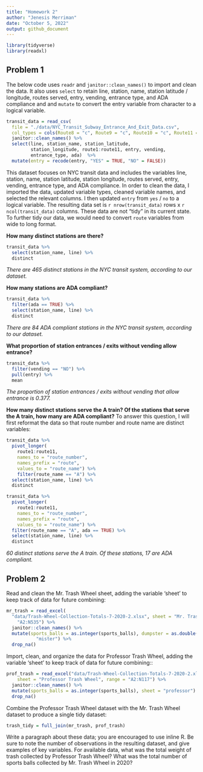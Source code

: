 ```yaml
---
title: "Homework 2"
author: "Jenesis Merriman"
date: "October 5, 2022"
output: github_document
---
```


```r
library(tidyverse)
library(readxl)
```

## Problem 1

The below code uses `readr` and `janitor::clean_names()` to import and clean the data. It also uses `select` to retain line, station, name, station latitude / longitude, routes served, entry, vending, entrance type, and ADA compliance and and `mutate` to convert the entry variable from character to a logical variable.

```r
transit_data = read_csv(
  file = "./data/NYC_Transit_Subway_Entrance_And_Exit_Data.csv",
  col_types = cols(Route8 = "c", Route9 = "c", Route10 = "c", Route11 = "c")) %>%
  janitor::clean_names() %>%
  select(line, station_name, station_latitude,
         station_longitude, route1:route11, entry, vending,
         entrance_type, ada)  %>%
  mutate(entry = recode(entry, "YES" = TRUE, "NO" = FALSE))
```

This dataset focuses on NYC transit data and includes the variables line, station, name, station latitude, station longitude, routes served, entry, vending, entrance type, and ADA compliance. In order to clean the data, I imported the data, updated variable types, cleaned variable names, and selected the relevant columns. I then updated `entry` from `yes` / `no` to a logical variable. The resulting data set is `r nrow(transit_data)` rows x `r ncol(transit_data)` columns. These data are not "tidy" in its current state. To further tidy our data, we would need to convert `route` variables from wide to long format.

**How many distinct stations are there?**

```r
transit_data %>% 
  select(station_name, line) %>% 
  distinct
```
*There are 465 distinct stations in the NYC transit system, according to our dataset.*

**How many stations are ADA compliant?**

```r
transit_data %>% 
  filter(ada == TRUE) %>% 
  select(station_name, line) %>% 
  distinct
```
*There are 84 ADA compliant stations in the NYC transit system, according to our dataset.*

**What proportion of station entrances / exits without vending allow entrance?**

```r
transit_data %>% 
  filter(vending == "NO") %>% 
  pull(entry) %>% 
  mean
```
*The proportion of station entrances / exits without vending that allow entrance is 0.377.*

**How many distinct stations serve the A train? Of the stations that serve the A train, how many are ADA compliant?** To answer this question, I will first reformat the data so that route number and route name are distinct variables:

```r
transit_data %>%
  pivot_longer(
    route1:route11,
    names_to = "route_number", 
    names_prefix = "route",
    values_to = "route_name") %>%
    filter(route_name == "A") %>%
  select(station_name, line) %>% 
  distinct

transit_data %>%
  pivot_longer(
    route1:route11,
    names_to = "route_number", 
    names_prefix = "route",
    values_to = "route_name") %>%
  filter(route_name == "A", ada == TRUE) %>% 
  select(station_name, line) %>% 
  distinct
```
*60 distinct stations serve the A train. Of these stations, 17 are ADA compliant.*

## Problem 2

Read and clean the Mr. Trash Wheel sheet, adding the variable 'sheet' to keep track of data for future combining:
```r
mr_trash = read_excel(
  "data/Trash-Wheel-Collection-Totals-7-2020-2.xlsx", sheet = "Mr. Trash Wheel", range = 
    "A2:N535") %>% 
  janitor::clean_names() %>%
  mutate(sports_balls = as.integer(sports_balls), dumpster = as.double(dumpster), sheet =
           "mister") %>%
  drop_na()
```

Import, clean, and organize the data for Professor Trash Wheel, adding the variable 'sheet' to keep track of data for future combining::

```r
prof_trash = read_excel("data/Trash-Wheel-Collection-Totals-7-2020-2.xlsx", 
    sheet = "Professor Trash Wheel", range = "A2:N117") %>% 
  janitor::clean_names() %>%
  mutate(sports_balls = as.integer(sports_balls), sheet = "professor") %>%
  drop_na()
```

Combine the Professor Trash Wheel dataset with the Mr. Trash Wheel dataset to produce a single tidy dataset:

```r
trash_tidy = full_join(mr_trash, prof_trash)
```

Write a paragraph about these data; you are encouraged to use inline R. Be sure to note the number of observations in the resulting dataset, and give examples of key variables. For available data, what was the total weight of trash collected by Professor Trash Wheel? What was the total number of sports balls collected by Mr. Trash Wheel in 2020?


```r

```

```r

```

